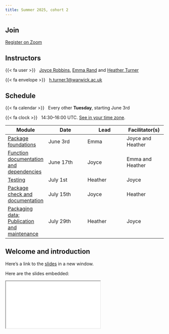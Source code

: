 ```yaml
---
title: Summer 2025, cohort 2
---
```


## Join

[Register on Zoom](https://us02web.zoom.us/meeting/register/Zvt-EuQfReyCgmxbFhutcQ#/registration){.btn .btn-primary target="_blank"}

## Instructors

{{< fa user >}}   [Joyce Robbins](https://datascience.columbia.edu/people/joyce-robbins/), [Emma Rand](https://www.york.ac.uk/biology/people/emma-rand/) and [Heather Turner](https://warwick.ac.uk/heatherturner)

{{< fa envelope >}}   [h.turner.1\@warwick.ac.uk](mailto:h.turner.1@warwick.ac.uk)

## Schedule

{{< fa calendar >}} &nbsp; Every other **Tuesday**, starting June 3rd

{{< fa clock >}} &nbsp; 14:30--16:00 UTC. [See in your time zone](https://dateful.com/convert/utc?t=1430).

| Module | Date | Lead | Facilitator(s) |
|----|----|----|----|
| [Package foundations](../content/01-package-foundations/index.qmd) | June 3rd | Emma | Joyce and Heather |
| [Function documentation and dependencies](../content/02-documentation/index.qmd) | June 17th | Joyce | Emma and Heather |
| [Testing](../content/03-testing/index.qmd) | July 1st | Heather | Joyce |
| [Package check and documentation](../content/04-check-package-documentation/index.qmd) | July 15th | Joyce | Heather |
| [Packaging data; Publication and maintenance](../content/05-data-publication-maintenance/index.qmd) | July 29th | Heather | Joyce |

## Welcome and introduction

Here's a link to the [slides](summer-2025-cohort-2-intro.qmd){target="_blank"} in a new window. 

Here are the slides embedded:

<iframe class="slide-deck ar16x9" src="summer-2025-cohort-2-intro.html" title="01-welcome slides">
</iframe>

